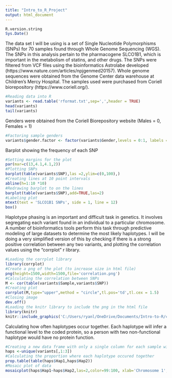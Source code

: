 ```yaml
---
title: "Intro_to_R_Project"
output: html_document
---
```


```r
R.version.string
Sys.Date()
```
The data set I will be using is a set of Single Nucleotide Polymorphisms (SNPs) for 70 samples found through Whole Genome Sequencing (WGS). The SNPs in this analysis pertain to the pharmacogene SLCO1B1, which is important in the metabolism of statins, and other drugs. The SNPs were filtered from VCF files using the bioinformatics Astrolabe developed (https://www.nature.com/articles/npjgenmed20157). Whole genome sequences were obtained from the Genome Center data warehouse at Children's Mercy Hospital. The samples used were purchased from Coriell biorepository (https://www.coriell.org/).
```r
#Reading data into R
variants <- read.table('rformat.txt',sep=',',header = TRUE)
head(variants)
tail(variants)
```

Genders were obtained from the Coriell Biorepository website (Males = 0, Females = 1)
```r
#Factoring sample genders
variants$gender.factor <- factor(variants$Gender,levels = 0:1, labels = c('Males','Females'))
```

Barplot showing the frequency of each SNP
```r
#Setting margins for the plot
par(mar=c(13,4.1,4.1,2))
#Plotting SNPs
barplot(table(variants$SNP),las =2,ylim=c(0,100),)
#Creating lines at 10 point intervals
abline(h=1:10 *10)
#Redrawing barplot to on the lines
barplot(table(variants$SNP),add=TRUE,las=2)
#Labeling plot
mtext(text = 'SLCO1B1 SNPs', side = 1, line = 12)
box()
```

Haplotype phasing is an important and difficult task in genetics. It involves segregating each variant found in an individual to a particular chromosome. A number of bioinformatics tools perform this task through predictive modeling of large datasets to determine the most likely haplotypes. I will be doing a very simplified version of this by checking if there is a strong positive correlation between any two variants, and plotting the correlation values using the "corrplot" r library.
```r
#Loading the corrplot library
library(corrplot)
#Create a png of the plot (to increase size in html file)
png(height=1500,width=1500,file='correlation.png')
#Calculating the correlation between SNPs
M <- cor(table(variants$Sample,variants$SNP))
#Creating plot
corrplot(M,type="upper",method = "circle",tl.pos='td',tl.cex = 1.5)
#Closing image
dev.off()
#Loading the knitr library to include the png in the html file
library(knitr)
knitr::include_graphics('C:/Users/ryanl/OneDrive/Documents/Intro-to-R/correlation.png')
```

Calculating how often haplotypes occur together. Each haplotype will infer a functional level to the coded protein, so a person with two non-functional haplotype would have no protein function.
```r
#Creating a new data frame with only a single column for each sample with haplotype information
haps <-unique(variants[,1:3])
#Calculating the proportion where each haplotype occured together
prop.table(table(haps$Hap1,haps$Hap2))
#Mosaic plot of data
mosaicplot(haps$Hap1~haps$Hap2,las=2,color=99:100, xlab='Chromosome 1',ylab='Chromosome 2',main="Mosiacplot Haplotypes")
```




